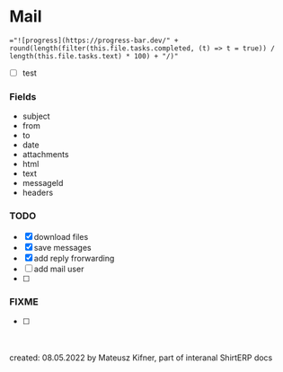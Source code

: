 
<Meta title="ShirtERP/Models/Mail" />

# Mail

`="![progress](https://progress-bar.dev/" + round(length(filter(this.file.tasks.completed, (t) => t = true)) / length(this.file.tasks.text) * 100) + "/)"`

- [ ] test

### Fields

- subject
- from
- to
- date
- attachments
- html
- text
- messageId
- headers

### TODO

- [x] download files
- [x] save messages
- [x] add reply frorwarding
- [ ] add mail user
- [ ]

### FIXME

- [ ]

<br />
<br />
created: 08.05.2022 by Mateusz Kifner, part of interanal ShirtERP docs
